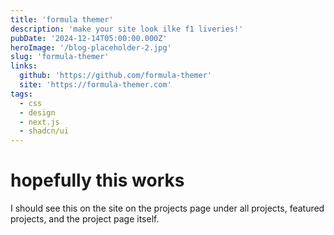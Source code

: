 ```yaml
---
title: 'formula themer'
description: 'make your site look ilke f1 liveries!'
pubDate: '2024-12-14T05:00:00.000Z'
heroImage: '/blog-placeholder-2.jpg'
slug: 'formula-themer'
links:
  github: 'https://github.com/formula-themer'
  site: 'https://formula-themer.com'
tags:
  - css
  - design
  - next.js
  - shadcn/ui
---
```


# hopefully this works

I should see this on the site on the projects page under all projects, featured projects, and the project page itself.

